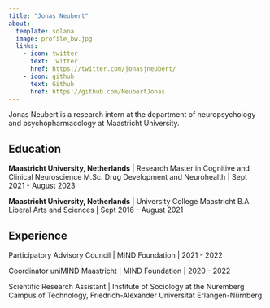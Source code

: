 ```yaml
---
title: "Jonas Neubert"
about:
  template: solana
  image: profile_bw.jpg
  links:
    - icon: twitter
      text: Twitter
      href: https://twitter.com/jonasjneubert/
    - icon: github
      text: Github
      href: https://github.com/NeubertJonas
---
```


Jonas Neubert is a research intern at the department of neuropsychology and psychopharmacology at Maastricht University.

## Education

**Maastricht University, Netherlands** | Research Master in Cognitive and Clinical Neuroscience
M.Sc. Drug Development and Neurohealth | Sept 2021 - August 2023

**Maastricht University, Netherlands** | University College Maastricht
B.A Liberal Arts and Sciences | Sept 2016 - August 2021

## Experience

Participatory Advisory Council | MIND Foundation | 2021 - 2022

Coordinator uniMIND Maastricht | MIND Foundation | 2020 - 2022

Scientific Research Assistant | Institute of Sociology at the Nuremberg Campus of Technology, Friedrich-Alexander Universität Erlangen-Nürnberg
